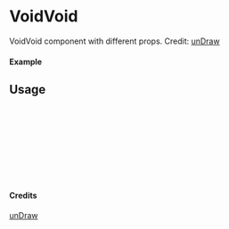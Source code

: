 
<Meta of={VoidVoid} title="unDraw/VoidVoid" />

# VoidVoid

VoidVoid component with different props.
Credit: [unDraw](https://undraw.co/illustrations)

#### Example

<Canvas of={VoidVoid.Primary} />

## Usage

```ts
import { VoidVoid } from "yadl-ui";

const Example = () => {
  return (
      <VoidVoid />
  );
};

export default Example;
```

#### Credits
[unDraw](https://undraw.co/illustrations)
